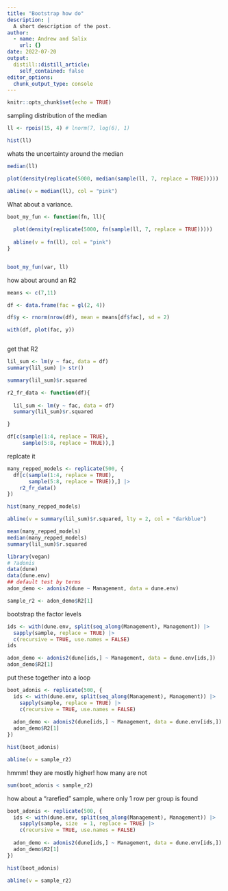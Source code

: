 ```yaml
---
title: "Bootstrap how do"
description: |
  A short description of the post.
author:
  - name: Andrew and Salix
    url: {}
date: 2022-07-20
output:
  distill::distill_article:
    self_contained: false
editor_options: 
  chunk_output_type: console
---
```



```r
knitr::opts_chunk$set(echo = TRUE)
```

sampling distribution of the median

```r
ll <- rpois(15, 4) # lnorm(7, log(6), 1)

hist(ll)
```

whats the uncertainty around the median

```r

median(ll)

plot(density(replicate(5000, median(sample(ll, 7, replace = TRUE)))))

abline(v = median(ll), col = "pink")

```


What about a variance.

```r
boot_my_fun <- function(fn, ll){
  
  plot(density(replicate(5000, fn(sample(ll, 7, replace = TRUE)))))
  
  abline(v = fn(ll), col = "pink")
}


boot_my_fun(var, ll)

```


how about around an R2


```r
means <- c(7,11)

df <- data.frame(fac = gl(2, 4))

df$y <- rnorm(nrow(df), mean = means[df$fac], sd = 2)

with(df, plot(fac, y))



```

get that R2

```r
lil_sum <- lm(y ~ fac, data = df)
summary(lil_sum) |> str()

summary(lil_sum)$r.squared

r2_fr_data <- function(df){
  
  lil_sum <- lm(y ~ fac, data = df)
  summary(lil_sum)$r.squared

}

df[c(sample(1:4, replace = TRUE), 
     sample(5:8, replace = TRUE)),]


```

replcate it

```r

many_repped_models <- replicate(500, {
  df[c(sample(1:4, replace = TRUE), 
       sample(5:8, replace = TRUE)),] |> 
    r2_fr_data()
})  

hist(many_repped_models)

abline(v = summary(lil_sum)$r.squared, lty = 2, col = "darkblue")

mean(many_repped_models)
median(many_repped_models)
summary(lil_sum)$r.squared
```

```r
library(vegan)
# ?adonis
data(dune)
data(dune.env)
## default test by terms
adon_demo <- adonis2(dune ~ Management, data = dune.env)

sample_r2 <- adon_demo$R2[1]
```


bootstrap the factor levels

```r
ids <- with(dune.env, split(seq_along(Management), Management)) |> 
  sapply(sample, replace = TRUE) |> 
  c(recursive = TRUE, use.names = FALSE)
ids


```



```r
adon_demo <- adonis2(dune[ids,] ~ Management, data = dune.env[ids,])
adon_demo$R2[1]
```


put these together into a loop

```r
boot_adonis <- replicate(500, {
  ids <- with(dune.env, split(seq_along(Management), Management)) |> 
    sapply(sample, replace = TRUE) |> 
    c(recursive = TRUE, use.names = FALSE)
  
  adon_demo <- adonis2(dune[ids,] ~ Management, data = dune.env[ids,])
  adon_demo$R2[1]
})

hist(boot_adonis)

abline(v = sample_r2)


```

hmmm! they are mostly higher! how many are not

```r
sum(boot_adonis < sample_r2)
```


how about a "rarefied" sample, where only 1 row per group is found

```r
boot_adonis <- replicate(500, {
  ids <- with(dune.env, split(seq_along(Management), Management)) |> 
    sapply(sample, size  = 1, replace = TRUE) |> 
    c(recursive = TRUE, use.names = FALSE)
  
  adon_demo <- adonis2(dune[ids,] ~ Management, data = dune.env[ids,])
  adon_demo$R2[1]
})

hist(boot_adonis)

abline(v = sample_r2)


```






